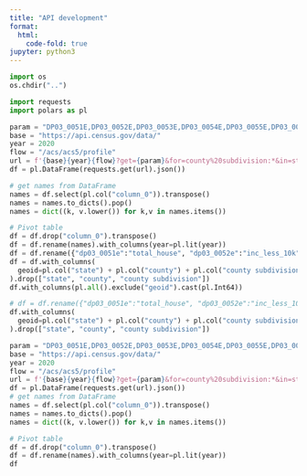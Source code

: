 ```yaml
---
title: "API development"
format:
  html:
    code-fold: true
jupyter: python3
---
```



```python
import os
os.chdir("..")
```


```python
import requests
import polars as pl
```

```python
param = "DP03_0051E,DP03_0052E,DP03_0053E,DP03_0054E,DP03_0055E,DP03_0056E,DP03_0057E,DP03_0058E,DP03_0059E,DP03_0060E,DP03_0061E"
base = "https://api.census.gov/data/"
year = 2020
flow = "/acs/acs5/profile"
url = f'{base}{year}{flow}?get={param}&for=county%20subdivision:*&in=state:72&in=county:*'
df = pl.DataFrame(requests.get(url).json())

# get names from DataFrame
names = df.select(pl.col("column_0")).transpose()
names = names.to_dicts().pop()
names = dict((k, v.lower()) for k,v in names.items())

# Pivot table
df = df.drop("column_0").transpose()
df = df.rename(names).with_columns(year=pl.lit(year))
df = df.rename({"dp03_0051e":"total_house", "dp03_0052e":"inc_less_10k","dp03_0053e":"inc_10k_15k", "dp03_0054e":"inc_15_25k", "dp03_0055e":"inc_25k_35k", "dp03_0056e":"inc_35k_50k", "dp03_0057e":"inc_50k_75k", "dp03_0058e":"inc_75k_100k", "dp03_0059e":"inc_100k_150k", "dp03_0060e":"inc_150k_200k", "dp03_0061e":"inc_more_200k",})
df = df.with_columns(
  geoid=pl.col("state") + pl.col("county") + pl.col("county subdivision")
).drop(["state", "county", "county subdivision"])
df.with_columns(pl.all().exclude("geoid").cast(pl.Int64))
```

```python
# df = df.rename({"dp03_0051e":"total_house", "dp03_0052e":"inc_less_10k","dp03_0053e":"inc_10k_15k", "dp03_0054e":"inc_15_25k", "dp03_0055e":"inc_25k_35k", "dp03_0056e":"inc_35k_50k", "dp03_0057e":"inc_50k_75k", "dp03_0058e":"inc_75k_100k", "dp03_0059e":"inc_100k_150k", "dp03_0060e":"inc_150k_200k", "dp03_0061e":"inc_more_200k",})
df.with_columns(
  geoid=pl.col("state") + pl.col("county") + pl.col("county subdivision")
).drop(["state", "county", "county subdivision"])
```

```python
param = "DP03_0051E,DP03_0052E,DP03_0053E,DP03_0054E,DP03_0055E,DP03_0056E,DP03_0057E,DP03_0058E,DP03_0059E,DP03_0060E,DP03_0061E,DP05_0001E"
base = "https://api.census.gov/data/"
year = 2020
flow = "/acs/acs5/profile"
url = f'{base}{year}{flow}?get={param}&for=county%20subdivision:*&in=state:72&in=county:*'
df = pl.DataFrame(requests.get(url).json())
# get names from DataFrame
names = df.select(pl.col("column_0")).transpose()
names = names.to_dicts().pop()
names = dict((k, v.lower()) for k,v in names.items())

# Pivot table
df = df.drop("column_0").transpose()
df = df.rename(names).with_columns(year=pl.lit(year))
df
```
